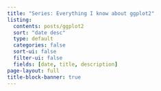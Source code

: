 ```yaml
---
title: "Series: Everything I know about ggplot2"
listing:
  contents: posts/ggplot2
  sort: "date desc"
  type: default
  categories: false
  sort-ui: false
  filter-ui: false
  fields: [date, title, description]
page-layout: full
title-block-banner: true
---
```

